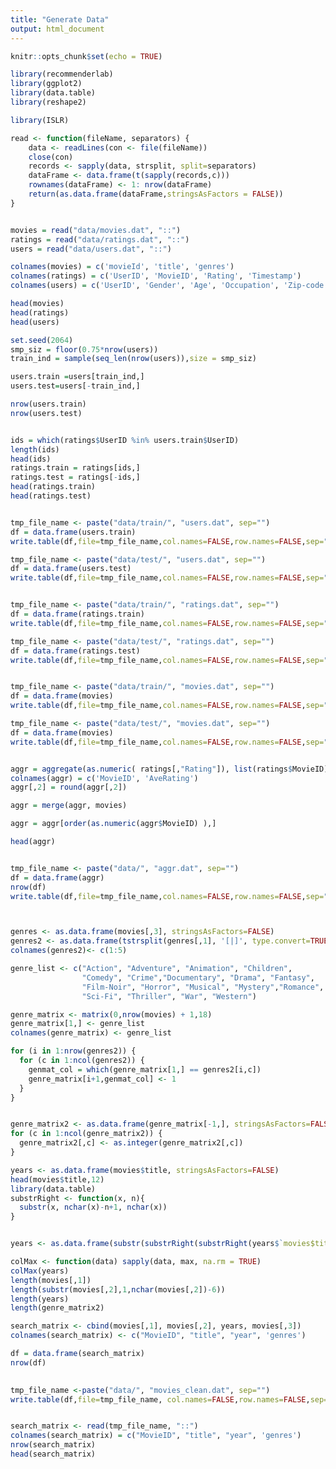 ---
title: "Generate Data"
output: html_document
---

```{r setup, include=FALSE}
knitr::opts_chunk$set(echo = TRUE)
```


```{r include=FALSE}
library(recommenderlab)
library(ggplot2)
library(data.table)
library(reshape2)

library(ISLR)
```

```{r}
read <- function(fileName, separators) {
    data <- readLines(con <- file(fileName))
    close(con)
    records <- sapply(data, strsplit, split=separators)
    dataFrame <- data.frame(t(sapply(records,c)))
    rownames(dataFrame) <- 1: nrow(dataFrame)
    return(as.data.frame(dataFrame,stringsAsFactors = FALSE))
}


movies = read("data/movies.dat", "::")
ratings = read("data/ratings.dat", "::")
users = read("data/users.dat", "::")

colnames(movies) = c('movieId', 'title', 'genres')
colnames(ratings) = c('UserID', 'MovieID', 'Rating', 'Timestamp')
colnames(users) = c('UserID', 'Gender', 'Age', 'Occupation', 'Zip-code')

head(movies)
head(ratings)
head(users)
```


```{r pressure, echo=FALSE}
set.seed(2064)
smp_siz = floor(0.75*nrow(users))
train_ind = sample(seq_len(nrow(users)),size = smp_siz)

users.train =users[train_ind,]
users.test=users[-train_ind,]

nrow(users.train)
nrow(users.test)


ids = which(ratings$UserID %in% users.train$UserID)
length(ids)
head(ids)
ratings.train = ratings[ids,]
ratings.test = ratings[-ids,]
head(ratings.train)
head(ratings.test)


tmp_file_name <- paste("data/train/", "users.dat", sep="")
df = data.frame(users.train)
write.table(df,file=tmp_file_name,col.names=FALSE,row.names=FALSE,sep="::",quote=FALSE)

tmp_file_name <- paste("data/test/", "users.dat", sep="")
df = data.frame(users.test)
write.table(df,file=tmp_file_name,col.names=FALSE,row.names=FALSE,sep="::",quote=FALSE)


tmp_file_name <- paste("data/train/", "ratings.dat", sep="")
df = data.frame(ratings.train)
write.table(df,file=tmp_file_name,col.names=FALSE,row.names=FALSE,sep="::",quote=FALSE)

tmp_file_name <- paste("data/test/", "ratings.dat", sep="")
df = data.frame(ratings.test)
write.table(df,file=tmp_file_name,col.names=FALSE,row.names=FALSE,sep="::",quote=FALSE)


tmp_file_name <- paste("data/train/", "movies.dat", sep="")
df = data.frame(movies)
write.table(df,file=tmp_file_name,col.names=FALSE,row.names=FALSE,sep="::",quote=FALSE)

tmp_file_name <- paste("data/test/", "movies.dat", sep="")
df = data.frame(movies)
write.table(df,file=tmp_file_name,col.names=FALSE,row.names=FALSE,sep="::",quote=FALSE)


aggr = aggregate(as.numeric( ratings[,"Rating"]), list(ratings$MovieID), mean)
colnames(aggr) = c('MovieID', 'AveRating')
aggr[,2] = round(aggr[,2])

aggr = merge(aggr, movies)

aggr = aggr[order(as.numeric(aggr$MovieID) ),]

head(aggr)


tmp_file_name <- paste("data/", "aggr.dat", sep="")
df = data.frame(aggr)
nrow(df)
write.table(df,file=tmp_file_name,col.names=FALSE,row.names=FALSE,sep="::",quote=FALSE)




```


```{r}

genres <- as.data.frame(movies[,3], stringsAsFactors=FALSE)
genres2 <- as.data.frame(tstrsplit(genres[,1], '[|]', type.convert=TRUE), stringsAsFactors=FALSE)
colnames(genres2)<- c(1:5) 

genre_list <- c("Action", "Adventure", "Animation", "Children", 
                "Comedy", "Crime","Documentary", "Drama", "Fantasy",
                "Film-Noir", "Horror", "Musical", "Mystery","Romance",
                "Sci-Fi", "Thriller", "War", "Western")

genre_matrix <- matrix(0,nrow(movies) + 1,18) 
genre_matrix[1,] <- genre_list 
colnames(genre_matrix) <- genre_list 

for (i in 1:nrow(genres2)) {
  for (c in 1:ncol(genres2)) {
    genmat_col = which(genre_matrix[1,] == genres2[i,c])
    genre_matrix[i+1,genmat_col] <- 1
  }
}


genre_matrix2 <- as.data.frame(genre_matrix[-1,], stringsAsFactors=FALSE)
for (c in 1:ncol(genre_matrix2)) {
  genre_matrix2[,c] <- as.integer(genre_matrix2[,c])
}

years <- as.data.frame(movies$title, stringsAsFactors=FALSE)
head(movies$title,12)
library(data.table)
substrRight <- function(x, n){
  substr(x, nchar(x)-n+1, nchar(x))
}


years <- as.data.frame(substr(substrRight(substrRight(years$`movies$title`, 6),5),1,4))

colMax <- function(data) sapply(data, max, na.rm = TRUE)
colMax(years)
length(movies[,1])
length(substr(movies[,2],1,nchar(movies[,2])-6))
length(years)
length(genre_matrix2)

search_matrix <- cbind(movies[,1], movies[,2], years, movies[,3])
colnames(search_matrix) <- c("MovieID", "title", "year", 'genres')

df = data.frame(search_matrix)
nrow(df)
 

tmp_file_name <-paste("data/", "movies_clean.dat", sep="")
write.table(df,file=tmp_file_name, col.names=FALSE,row.names=FALSE,sep="::",quote=FALSE)


search_matrix <- read(tmp_file_name, "::")
colnames(search_matrix) = c("MovieID", "title", "year", 'genres')
nrow(search_matrix)
head(search_matrix)
```

